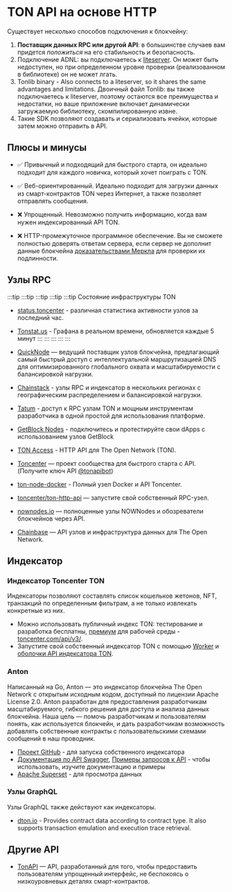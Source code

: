 
# TON API на основе HTTP

Существует несколько способов подключения к блокчейну:

1. **Поставщик данных RPC или другой API**: в большинстве случаев вам придется _положиться_ на его стабильность и безопасность.
2. Подключение ADNL: вы подключаетесь к [liteserver](/v3/guidelines/nodes/running-nodes/liteserver-node). Он может быть недоступен, но при определенном уровне проверки (реализованном в библиотеке) он не может лгать.
3. Tonlib binary - Also connects to a liteserver, so it shares the same advantages and limitations. Двоичный файл Tonlib: вы также подключаетесь к liteserver, поэтому остаются все преимущества и недостатки, но ваше приложение включает динамически загружаемую библиотеку, скомпилированную извне.
4. Такие SDK позволяют создавать и сериализовать ячейки, которые затем можно отправить в API.

## Плюсы и минусы

- ✅ Привычный и подходящий для быстрого старта, он идеально подходит для каждого новичка, который хочет поиграть с TON.

- ✅ Веб-ориентированный. Идеально подходит для загрузки данных из смарт-контрактов TON через Интернет, а также позволяет отправлять сообщения.

- ❌ Упрощенный. Невозможно получить информацию, когда вам нужен индексированный API TON.

- ❌ HTTP-промежуточное программное обеспечение. Вы не сможете полностью доверять ответам сервера, если сервер не дополнит данные блокчейна [доказательствами Меркла](/v3/documentation/data-formats/tlb/proofs) для проверки их подлинности.

## Узлы RPC

:::tip :::tip :::tip :::tip :::tip Состояние инфраструктуры TON

- [status.toncenter](https://status.toncenter.com/) - различная статистика активности узлов за последний час.

- [Tonstat.us](https://tonstat.us/) - Графана в реальном времени, обновляется каждые 5 минут
  :::
  :::
  :::
  :::
  :::

- [QuickNode](https://www.quicknode.com/chains/ton?utm_source=ton-docs) — ведущий поставщик узлов блокчейна, предлагающий самый быстрый доступ с интеллектуальной маршрутизацией DNS для оптимизированного глобального охвата и масштабируемости с балансировкой нагрузки.

- [Chainstack](https://chainstack.com/build-better-with-ton/) - узлы RPC и индексатор в нескольких регионах с географическим распределением и балансировкой нагрузки.

- [Tatum](https://docs.tatum.io/reference/rpc-ton) - доступ к RPC узлам TON и мощным инструментам разработчика в одной простой для использования платформе.

- [GetBlock Nodes](https://getblock.io/nodes/ton/) - подключитесь и протестируйте свои dApps с использованием узлов GetBlock

- [TON Access](https://www.orbs.com/ton-access/) - HTTP API для The Open Network (TON).

- [Toncenter](https://toncenter.com/api/v2/) — проект сообщества для быстрого старта с API. (Получите ключ API [@tonapibot](https://t.me/tonapibot))

- [ton-node-docker](https://github.com/fmira21/ton-node-docker) - Полный узел Docker и API Toncenter.

- [toncenter/ton-http-api](https://github.com/toncenter/ton-http-api) — запустите свой собственный RPC-узел.

- [nownodes.io](https://nownodes.io/nodes) — полноценные узлы NOWNodes и обозреватели блокчейнов через API.

- [Chainbase](https://chainbase.com/chainNetwork/TON) — API узлов и инфраструктура данных для The Open Network.

## Индексатор

### Индексатор Toncenter TON

Индексаторы позволяют составлять список кошельков жетонов, NFT, транзакций по определенным фильтрам, а не только извлекать конкретные из них.

- Можно использовать публичный индекс TON: тестирование и разработка бесплатны, [премиум](https://t.me/tonapibot) для рабочей среды - [toncenter.com/api/v3/](https://toncenter.com/api/v3/).
- Запустите свой собственный индексатор TON с помощью [Worker](https://github.com/toncenter/ton-index-worker/tree/36134e7376986c5517ee65e6a1ddd54b1c76cdba) и [оболочки API индексатора TON](https://github.com/toncenter/ton-indexer).

### Anton

Написанный на Go, Anton — это индексатор блокчейна The Open Network с открытым исходным кодом, доступный по лицензии Apache License 2.0. Anton разработан для предоставления разработчикам масштабируемого, гибкого решения для доступа и анализа данных блокчейна. Наша цель — помочь разработчикам и пользователям понять, как используется блокчейн, и дать разработчикам возможность добавлять собственные контракты с пользовательскими схемами сообщений в наш проводник.

- [Проект GitHub](https://github.com/tonindexer/anton) - для запуска собственного индексатора
- [Документация по API Swagger](https://github.com/tonindexer/anton), [Примеры запросов к API](https://github.com/tonindexer/anton/blob/main/docs/API.mdx) - чтобы использовать, изучите документацию и примеры
- [Apache Superset](https://github.com/tonindexer/anton) - для просмотра данных

### Узлы GraphQL

Узлы GraphQL также действуют как индексаторы.

- [dton.io](https://dton.io/graphql) - Provides contract data according to contract type. It also supports transaction emulation and execution trace retrieval.

## Другие API

- [TonAPI](https://docs.tonconsole.com/tonapi) — API, разработанный для того, чтобы предоставить пользователям упрощенный интерфейс, не беспокоясь о низкоуровневых деталях смарт-контрактов.

<Feedback />
